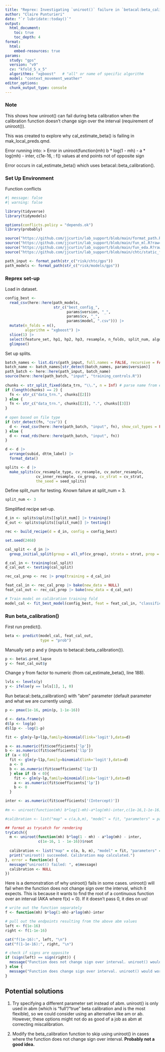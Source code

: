 ---
title: "Reprex: Investigating `uniroot()` failure in `betacal:beta_calibration()`"
author: "Claire Punturieri"
date: "`r lubridate::today()`"
output: 
  html_document:
    toc: true 
    toc_depth: 4
format:
  html:
    embed-resources: true
params:
  study: "gps"
  version: "v9"
  cv: "kfold_5_x_5"
  algorithms: "xgboost"   # "all" or name of specific algorithm
  model: "context_movement_weather"
editor_options: 
  chunk_output_type: console
---

### Note 

This shows how uniroot() can fail during beta calibration when the calibration function doesn't change sign over the interval (requirement of uniroot()).

This was created to explore why cal_estimate_beta() is failing in mak_local_preds.qmd.

Error running into:
> Error in uniroot(function(mh) b * log(1 - mh) - a * log(mh) - inter, c(1e-16,  : 
  f() values at end points not of opposite sign
  
Error occurs in cal_estimate_beta() which uses betacal::beta_calibration().

### Set Up Environment

Function conflicts
```{r}
#| message: false
#| warning: false

library(tidyverse)
library(tidymodels)

options(conflicts.policy = "depends.ok")
library(probably)

source("https://github.com/jjcurtin/lab_support/blob/main/format_path.R?raw=true")
source("https://github.com/jjcurtin/lab_support/blob/main/fun_ml.R?raw=true")
source("https://github.com/jjcurtin/lab_support/blob/main/fun_eda.R?raw=true")
source("https://github.com/jjcurtin/lab_support/blob/main/chtc/static_files/fun_chtc.R?raw=true")

path_input <- format_path(str_c("risk/chtc/gps"))
path_models <- format_path(str_c("risk/models/gps"))
```

### Reprex set-up

Load in dataset.
```{r}
config_best <- 
  read_csv(here::here(path_models, 
                      str_c("best_config_",
                            params$version, "_",
                            params$cv, "_",
                            params$model, ".csv"))) |>
  mutate(n_folds = n(),
         algorithm = "xgboost") |> 
  slice(1) |> 
  select(feature_set, hp1, hp2, hp3, resample, n_folds, split_num, algorithm) |>
  glimpse()
```

Set up splits.
```{r} 
batch_names <- list.dirs(path_input, full.names = FALSE, recursive = FALSE)
batch_name <- batch_names[str_detect(batch_names, params$version)]
path_batch <- here::here(path_input, batch_name)
source(here::here(path_batch, "input", "training_controls.R"))
          
chunks <- str_split_fixed(data_trn, "\\.", n = Inf) # parse name from extensions
if (length(chunks) == 2) {
  fn <- str_c("data_trn.", chunks[[2]])
} else {
  fn <- str_c("data_trn.", chunks[[2]], ".", chunks[[3]])
}
  
# open based on file type
if (str_detect(fn, "csv")) {
  d <- read_csv(here::here(path_batch, "input", fn), show_col_types = FALSE) 
} else {
  d <- read_rds(here::here(path_batch, "input", fn))
}

d <- d |> 
  arrange(subid, dttm_label) |> 
  format_data()

splits <- d |> 
  make_splits(cv_resample_type, cv_resample, cv_outer_resample, 
              cv_inner_resample, cv_group, cv_strat = cv_strat,
              the_seed = seed_splits)
```

Define split_num for testing. Known failure at split_num = 3.
```{r}
split_num <- 3
```

Simplified recipe set-up.
```{r}
d_in <- splits$splits[[split_num]] |> training()
d_out <- splits$splits[[split_num]] |> testing()

rec <- build_recipe(d = d_in, config = config_best)

set.seed(2468)

cal_split <- d_in |> 
  group_initial_split(group = all_of(cv_group), strata = strat, prop = 3/4)

d_cal_in <- training(cal_split)
d_cal_out <- testing(cal_split)

rec_cal_prep <- rec |> prep(training = d_cal_in)

feat_cal_in <- rec_cal_prep |> bake(new_data = NULL)
feat_cal_out <- rec_cal_prep |> bake(new_data = d_cal_out)

# Train model on calibration training fold
model_cal <- fit_best_model(config_best, feat = feat_cal_in, "classification")
```

### Run beta_calibration()

First run predict().
```{r}
beta <- predict(model_cal, feat_cal_out,
                type = "prob")
```

Manually set p and y (inputs to betacal::beta_calibration()).
```{r}
p <- beta$.pred_lapse
y <- feat_cal_out$y
```

Change y from factor to numeric (from cal_estimate_beta(), line 188).
```{r}
lvls <- levels(y)
y <- ifelse(y == lvls[1], 1, 0)
```

Run betacal::beta_calibration() with "abm" parameter (default parameter and what we are currently using).
```{r}
p <- pmax(1e-16, pmin(p, 1-1e-16))

d <- data.frame(y)
d$lp <- log(p)
d$l1p <- -log(1-p)

fit <- glm(y~lp+l1p,family=binomial(link='logit'),data=d)

a <- as.numeric(fit$coefficients['lp'])
b <- as.numeric(fit$coefficients['l1p'])
if (a < 0){
  fit <- glm(y~l1p,family=binomial(link='logit'),data=d)
  a <- 0
  b <- as.numeric(fit$coefficients['l1p'])
  } else if (b < 0){
    fit <- glm(y~lp,family=binomial(link='logit'),data=d)
    a <- as.numeric(fit$coefficients['lp'])
    b <- 0
  }

inter <- as.numeric(fit$coefficients['(Intercept)'])
    
#m <- uniroot(function(mh) b*log(1-mh)-a*log(mh)-inter,c(1e-16,1-1e-16))$root

#calibration <- list("map" = c(a,b,m), "model" = fit, "parameters" = parameters)

## format as trycatch for rendering
tryCatch({
  m <- uniroot(function(mh) b*log(1 - mh) - a*log(mh) - inter,
               c(1e-16, 1 - 1e-16))$root
  
  calibration <- list("map" = c(a, b, m), "model" = fit, "parameters" = parameters)
  print("uniroot() succeeded. Calibration map calculated.")
}, error = function(e) {
  message("uniroot() failed: ", e$message)
  calibration <- NULL
})
```

Here is a demonstration of why uniroot() fails in some cases. uniroot() will fail when the function does not change sign over the interval, which it expects. This is because it wants to find the root of a continuous function over an interval (AKA where f(x) = 0). If it doesn't pass 0, it dies on us!
```{r}
# write out the function separately
f <- function(mh) b*log(1-mh)-a*log(mh)-inter

# pull out the endpoints resulting from the above abm values
left <- f(1e-16)
right <- f(1-1e-16)

cat("f(1e-16):", left, "\n")
cat("f(1-1e-16):", right, "\n")

# check if signs are opposite
if (sign(left) == sign(right)) {
  message("Function does not change sign over interval. uniroot() would fail.")
} else {
  message("Function does change sign over interval. uniroot() would work -- yay!")
}
```

## Potential solutions

1) Try specifying a different parameter set instead of abm. uniroot() is only used in abm (which is "full"/"true" beta calibration and is the most flexible), so we could consider using an alternative like am or ab. However, these options might not do as good of a job as abm at correcting miscalibration.

2) Modify the beta_calibration function to skip using uniroot() in cases where the function does not change sign over interval. **Probably not a good idea.**